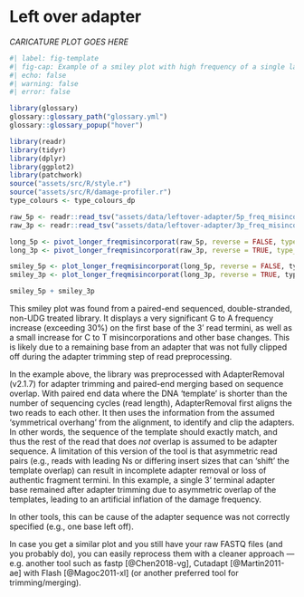 # Left over adapter


<!-- ![_CAPTION GOES HERE](assets/images/512px-Salvador_dali_als_Auge.jpg){#fig-double-stranded-caricature} -->

_CARICATURE PLOT GOES HERE_

\newpage

```r
#| label: fig-template
#| fig-cap: Example of a smiley plot with high frequency of a single last base, due to a remaining base from an insufficiently clipped off adapter (as it was missing from the sequenced given to the adapter clipping tool). Data taken from unpublished data . Damage data generated using [DamageProfiler](/intro.qmd) and plotted using R and tidyverse packages [@Wickham2019-ot].
#| echo: false
#| warning: false
#| error: false

library(glossary)
glossary::glossary_path("glossary.yml")
glossary::glossary_popup("hover")

library(readr)
library(tidyr)
library(dplyr)
library(ggplot2)
library(patchwork)
source("assets/src/R/style.r")
source("assets/src/R/damage-profiler.r")
type_colours <- type_colours_dp

raw_5p <- readr::read_tsv("assets/data/leftover-adapter/5p_freq_misincorporations.txt", comment = "#")
raw_3p <- readr::read_tsv("assets/data/leftover-adapter/3p_freq_misincorporations.txt", comment = "#")

long_5p <- pivot_longer_freqmisincorporat(raw_5p, reverse = FALSE, type_colours = type_colours)
long_3p <- pivot_longer_freqmisincorporat(raw_3p, reverse = TRUE, type_colours = type_colours)

smiley_5p <- plot_longer_freqmisincorporat(long_5p, reverse = FALSE, type_colours)
smiley_3p <- plot_longer_freqmisincorporat(long_3p, reverse = TRUE, type_colours)

smiley_5p + smiley_3p
```

This smiley plot was found from a paired-end sequenced, double-stranded, non-UDG treated library.
It displays a very significant G to A frequency increase (exceeding 30%) on the first base of the 3' read termini, as well as a small increase for C to T  misincorporations and other base changes. 
This is likely due to a remaining base from an adapter that was not fully clipped off during the adapter trimming step of read preprocessing.

In the example above, the library was preprocessed with AdapterRemoval (v2.1.7) for adapter trimming and paired-end merging based on sequence overlap.
With paired end data where the DNA 'template' is shorter than the number of sequencing cycles (read length), AdapterRemoval first aligns the two reads to each other.
It then uses the information from the assumed 'symmetrical overhang' from the alignment, to identify and clip the adapters.
In other words, the sequence of the template should exactly match, and thus the rest of the read that does _not_ overlap is assumed to be adapter sequence.
A limitation of this version of the tool is that asymmetric read pairs (e.g., reads with leading Ns or differing insert sizes that can 'shift' the template overlap) can result in incomplete adapter removal or loss of authentic fragment termini.
In this example, a single 3' terminal adapter base remained after adapter trimming due to asymmetric overlap of the templates, leading to an artificial inflation of the damage frequency.

In other tools, this can be cause of the adapter sequence was not correctly specified (e.g., one base left off).

In case you get a similar plot and you still have your raw FASTQ files (and you probably do), you can easily reprocess them with a cleaner approach — e.g. another tool such as fastp [@Chen2018-vg], Cutadapt [@Martin2011-ae] with Flash [@Magoc2011-xl] (or another preferred tool for trimming/merging).
